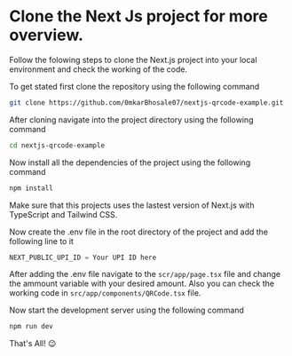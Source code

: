 # Clone the Next Js project for more overview.

Follow the folowing steps to clone the Next.js project into your local environment and check the working of the code.

To get stated first clone the repository using the following command

```bash
git clone https://github.com/0mkarBhosale07/nextjs-qrcode-example.git
```

After cloning navigate into the project directory using the following command

```bash
cd nextjs-qrcode-example
```

Now install all the dependencies of the project using the following command

```bash
npm install
```

Make sure that this projects uses the lastest version of Next.js with TypeScript and Tailwind CSS.

Now create the .env file in the root directory of the project and add the following line to it

```js
NEXT_PUBLIC_UPI_ID = Your UPI ID here
```

After adding the .env file navigate to the `scr/app/page.tsx` file and change the ammount variable with your desired amount.
Also you can check the working code in `src/app/components/QRCode.tsx` file.

Now start the development server using the following command

```bash
npm run dev
```


That's All! 😉

